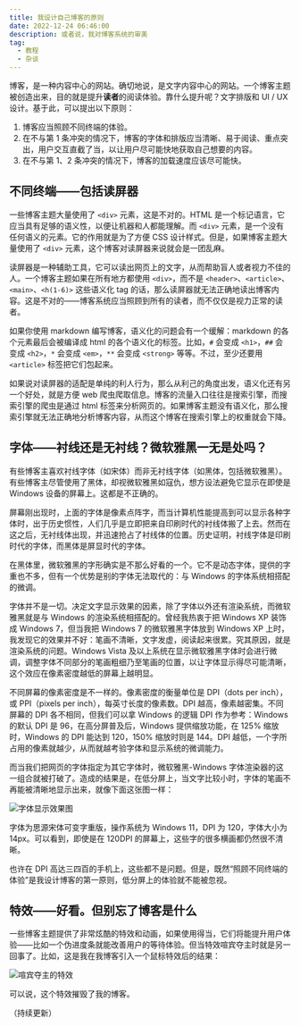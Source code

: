 ```yaml
---
title: 我设计自己博客的原则
date: 2022-12-24 06:46:00
description: 或者说，我对博客系统的审美
tag:
  - 教程
  - 杂谈
---
```



博客，是一种内容中心的网站。确切地说，是文字内容中心的网站。一个博客主题被创造出来，目的就是提升**读者**的阅读体验。靠什么提升呢？文字排版和 UI / UX 设计。基于此，可以提出以下原则：

1. 博客应当照顾不同终端的体验。
2. 在不与第 1 条冲突的情况下，博客的字体和排版应当清晰、易于阅读、重点突出，用户交互直截了当，以让用户尽可能快地获取自己想要的内容。
3. 在不与第 1、2 条冲突的情况下，博客的加载速度应该尽可能快。

## 不同终端——包括读屏器

一些博客主题大量使用了 `<div>` 元素，这是不对的。HTML 是一个标记语言，它应当具有足够的语义性，以便让机器和人都能理解。而 `<div>` 元素，是一个没有任何语义的元素。它的作用就是为了方便 CSS 设计样式。但是，如果博客主题大量使用了 `<div>` 元素，这个博客对读屏器来说就会是一团乱麻。

读屏器是一种辅助工具，它可以读出网页上的文字，从而帮助盲人或者视力不佳的人。一个博客主题如果在所有地方都使用 `<div>`，而不是 `<header>`、`<article>`、`<main>`、`<h(1-6)>` 这些语义化 tag 的话，那么读屏器就无法正确地读出博客内容。这是不对的——博客系统应当照顾到所有的读者，而不仅仅是视力正常的读者。

如果你使用 markdown 编写博客，语义化的问题会有一个缓解：markdown 的各个元素最后会被编译成 html 的各个语义化的标签。比如，`#` 会变成 `<h1>`，`##` 会变成 `<h2>`，`*` 会变成 `<em>`，`**` 会变成 `<strong>` 等等。不过，至少还要用 `<article>` 标签把它们包起来。

如果说对读屏器的适配是单纯的利人行为，那么从利己的角度出发，语义化还有另一个好处，就是方便 web 爬虫爬取信息。博客的流量入口往往是搜索引擎，而搜索引擎的爬虫是通过 html 标签来分析网页的。如果博客主题没有语义化，那么搜索引擎就无法正确地分析博客内容，从而这个博客在搜索引擎上的权重就会下降。

## 字体——衬线还是无衬线？微软雅黑一无是处吗？

有些博客主喜欢衬线字体（如宋体）而非无衬线字体（如黑体，包括微软雅黑）。有些博客主尽管使用了黑体，却视微软雅黑如寇仇，想方设法避免它显示在即使是 Windows 设备的屏幕上。这都是不正确的。

屏幕刚出现时，上面的字体是像素点阵字，而当计算机性能提高到可以显示各种字体时，出于历史惯性，人们几乎是立即把来自印刷时代的衬线体搬了上去。然而在这之后，无衬线体出现，并迅速抢占了衬线体的位置。历史证明，衬线字体是印刷时代的字体，而黑体是屏显时代的字体。

在黑体里，微软雅黑的字形确实是不那么好看的一个。它不是动态字体，提供的字重也不多，但有一个优势是别的字体无法取代的：与 Windows 的字体系统相搭配的微调。

字体并不是一切。决定文字显示效果的因素，除了字体以外还有渲染系统，而微软雅黑就是与 Windows 的渲染系统相搭配的。曾经我热衷于把 Windows XP 装饰成 Windows 7，但当我把 Windows 7 的微软雅黑字体放到 Windows XP 上时，我发现它的效果并不好：笔画不清晰，文字发虚，阅读起来很累。究其原因，就是渲染系统的问题。Windows Vista 及以上系统在显示微软雅黑字体时会进行微调，调整字体不同部分的笔画粗细乃至笔画的位置，以让字体显示得尽可能清晰，这个效应在像素密度越低的屏幕上越明显。

不同屏幕的像素密度是不一样的。像素密度的衡量单位是 DPI（dots per inch），或 PPI（pixels per inch），每英寸长度的像素数。DPI 越高，像素越密集。不同屏幕的 DPI 各不相同，但我们可以拿 Windows 的逻辑 DPI 作为参考：Windows 的默认 DPI 是 96，在高分屏普及后，Windows 提供缩放功能，在 125% 缩放时，Windows 的 DPI 能达到 120，150% 缩放时则是 144。DPI 越低，一个字所占用的像素就越少，从而就越考验字体和显示系统的微调能力。

而当我们把网页的字体指定为其它字体时，微软雅黑-Windows 字体渲染器的这一组合就被打破了。造成的结果是，在低分屏上，当文字比较小时，字体的笔画不再能被清晰地显示出来，就像下面这张图一样：

<Image src={screenShot1} alt="字体显示效果图" />

字体为思源宋体可变字重版，操作系统为 Windows 11，DPI 为 120，字体大小为 14px。可以看到，即使是在 120DPI 的屏幕上，这些字的很多横画都仍然很不清晰。

也许在 DPI 高达三四百的手机上，这些都不是问题。但是，既然“照顾不同终端的体验”是我设计博客的第一原则，低分屏上的体验就不能被忽视。

## 特效——好看。但别忘了博客是什么

一些博客主题提供了非常炫酷的特效和动画，如果使用得当，它们将能提升用户体验——比如一个伪进度条就能改善用户的等待体验。但当特效喧宾夺主时就是另一回事了。比如，这是我在我博客引入一个鼠标特效后的结果：

<Image src={screenShot2} alt="喧宾夺主的特效" />

可以说，这个特效摧毁了我的博客。

（持续更新）
